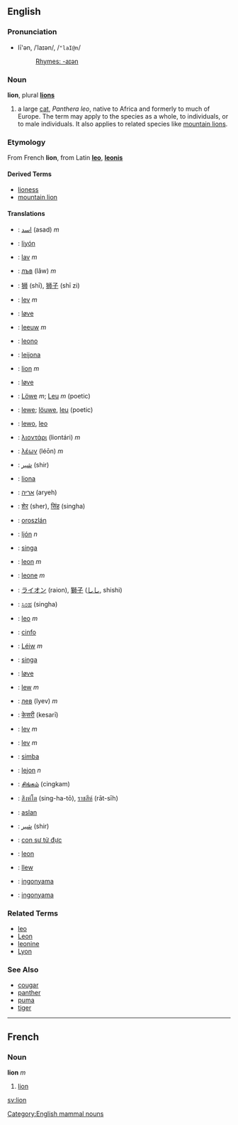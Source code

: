 ==English==
===Pronunciation===
*lī'ən, /ˈlaɪən/, /<tt>"laI@n</tt>/
*:[[Rhymes:English:-aɪən|Rhymes: -aɪən]]

=== Noun ===
'''lion''', plural '''[[lions]]'''

# a large [[cat]], ''Panthera leo'', native to Africa and formerly to much of Europe.  The term may apply to the species as a whole, to individuals, or to male individuals.  It also applies to related species like [[mountain lion]]s.

===Etymology===
From French '''lion''', from Latin '''[[leo]]''', '''[[leonis]]'''

==== Derived Terms ====
*[[lioness]]
*[[mountain lion]]

==== Translations ====
*{{ar}}: [[اسد]] (asad) ''m''
*{{bns}}: [[liyón]]
*{{bs}}: [[lav]] ''m''
*{{bg}}: [[лъв]] (lâw) ''m''
*{{zh}}: [[狮]] (shī), [[狮子]] (shī zi)
*{{cz}}: [[lev]] ''m''
*{{da}}: [[løve]]
*{{nl}}: [[leeuw]] ''m''
*{{eo}}: [[leono]]
*{{fi}}: [[leijona]]
*{{fr}}: [[lion#French|lion]] ''m''
*{{da}}: [[løve]]
*{{de}}: [[Löwe]] ''m''; [[Leu]] ''m'' (poetic)
*{{gmh}}: [[lewe]]; [[löuwe]], [[leu]] (poetic)
*{{goh}}: [[lewo]], [[leo]]
*{{el}}: [[λιοντάρι]] (liontári) ''m''
*{{grc}}: [[λέων]] (léōn) ''m''
*{{fa}}: [[شير]] (shir)
*{{haw}}: [[liona]]
*{{he}}: [[אריה]] (aryeh)
*{{hi}}: [[शेर]] (sher), [[सिंह]] (singha)
*{{hu}}: [[oroszlán]]
*{{is}}: [[ljón]] ''n''
*{{id}}: [[singa]]
*{{ga}}: [[leon]] ''m''
*{{it}}: [[leone]] ''m''
*{{ja}}: [[ライオン]] (raion), [[獅子]] ([[しし]], shishi)
*{{kn}}: [[ಸಿಂಹ]] (singha)
*{{la}}: [[leo]] ''m''
*{{jbo}}: [[cinfo]]
*{{lb}}: [[Léiw]] ''m''
*{{ms}}: [[singa]]
*{{no}}: [[løve]]
*{{pl}}: [[lew]] ''m''
*{{ru}}: [[лев]] (lyev) ''m''
*{{sa}}: [[केसरी]] (kesarī)
*{{sk}}: [[lev#Slovak|lev]] ''m''
*{{sl}}: [[lev]] ''m''
*{{sw}}: [[simba]]
*{{sv}}: [[lejon]] ''n''
*{{ta}}: [[சிங்கம்]] (cingkam)
*{{th}}: [[สิงหํโต]] (sing-ha-tō), [[ราชสีห์]] (rāt-sīh)
*{{tr}}: [[aslan]]
*{{ur}}: [[شير]] (shir)
*{{vi}}: [[con sư tử đực]]
*{{vo}}: [[leon]]
*{{cy}}: [[llew]]
*{{xh}}: [[ingonyama]]
*{{zu}}: [[ingonyama]]

===Related Terms===
*[[leo]]
*[[Leon]]
*[[leonine]]
*[[Lyon]]

===See Also===
*[[cougar]]
*[[panther]]
*[[puma]]
*[[tiger]]


----

==French==
===Noun===
'''lion''' ''m''

#[[lion#English|lion]]

[[Category:English mammal nouns]]
[[sv:lion]]